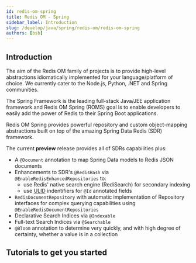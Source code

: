 ```yaml
---
id: redis-om-spring
title: Redis OM - Spring
sidebar_label: Introduction
slug: /develop/java/spring/redis-om/redis-om-spring
authors: [bsb]
---
```



<Authors frontMatter={frontMatter} />

## Introduction

The aim of the Redis OM family of projects is to provide high-level abstractions idiomatically implemented for your language/platform of choice. We currently cater to the Node.js, Python, .NET and Spring communities.

The Spring Framework is the leading full-stack Java/JEE application framework and Redis OM Spring (ROMS) goal is to enable developers to easily add the power of Redis to their Spring Boot applications.

Redis OM Spring provides powerful repository and custom object-mapping abstractions built on top of the amazing Spring Data Redis (SDR) framework.

The current **preview** release provides all of SDRs capabilities plus:

- A `@Document` annotation to map Spring Data models to Redis JSON documents
- Enhancements to SDR's `@RedisHash` via `@EnableRedisEnhancedRepositories` to:
  - use Redis' native search engine (RediSearch) for secondary indexing
  - use [ULID](https://github.com/ulid/spec) indentifiers for `@Id` annotated fields
- `RedisDocumentRepository` with automatic implementation of Repository interfaces for complex querying capabilities using `@EnableRedisDocumentRepositories`
- Declarative Search Indices via `@Indexable`
- Full-text Search Indices via `@Searchable`
- `@Bloom` annotation to determine very quickly, and with high degree of certainty, whether a value is in a collection

## Tutorials to get you started

<div class="row">
  <div class="col">
    <RedisCard
      title="@Document"
      description="Mapping Java Objects to JSON"
      page="/develop/java/spring/redis-om/redis-om-spring-json"
    />
  </div>
  <div class="col">
    <RedisCard
      title="Enhanced @RedisHash"
      description="Enhanced Mapping of Java Objects to Hashes"
      page="/develop/java/spring/redis-om/redis-om-spring-hash"
    />
  </div>
</div>
